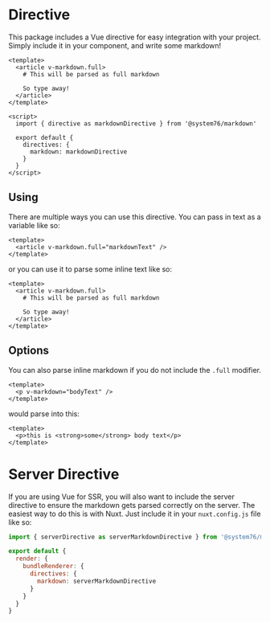 
<Meta title="Vue Directive" />

# Directive

This package includes a Vue directive for easy integration with your project.
Simply include it in your component, and write some markdown!

```vue
<template>
  <article v-markdown.full>
    # This will be parsed as full markdown

    So type away!
  </article>
</template>

<script>
  import { directive as markdownDirective } from '@system76/markdown'

  export default {
    directives: {
      markdown: markdownDirective
    }
  }
</script>
```

## Using

There are multiple ways you can use this directive. You can pass in text as a
variable like so:

```vue
<template>
  <article v-markdown.full="markdownText" />
</template>
```

or you can use it to parse some inline text like so:

```vue
<template>
  <article v-markdown.full>
    # This will be parsed as full markdown

    So type away!
  </article>
</template>
```

## Options

You can also parse inline markdown if you do not include the `.full` modifier.

```vue
<template>
  <p v-markdown="bodyText" />
</template>
```

would parse into this:

```vue
<template>
  <p>this is <strong>some</strong> body text</p>
</template>
```

# Server Directive

If you are using Vue for SSR, you will also want to include the server directive
to ensure the markdown gets parsed correctly on the server. The easiest way to
do this is with Nuxt. Just include it in your `nuxt.config.js` file like so:

```js
import { serverDirective as serverMarkdownDirective } from '@system76/markdown'

export default {
  render: {
    bundleRenderer: {
      directives: {
        markdown: serverMarkdownDirective
      }
    }
  }
}
```
